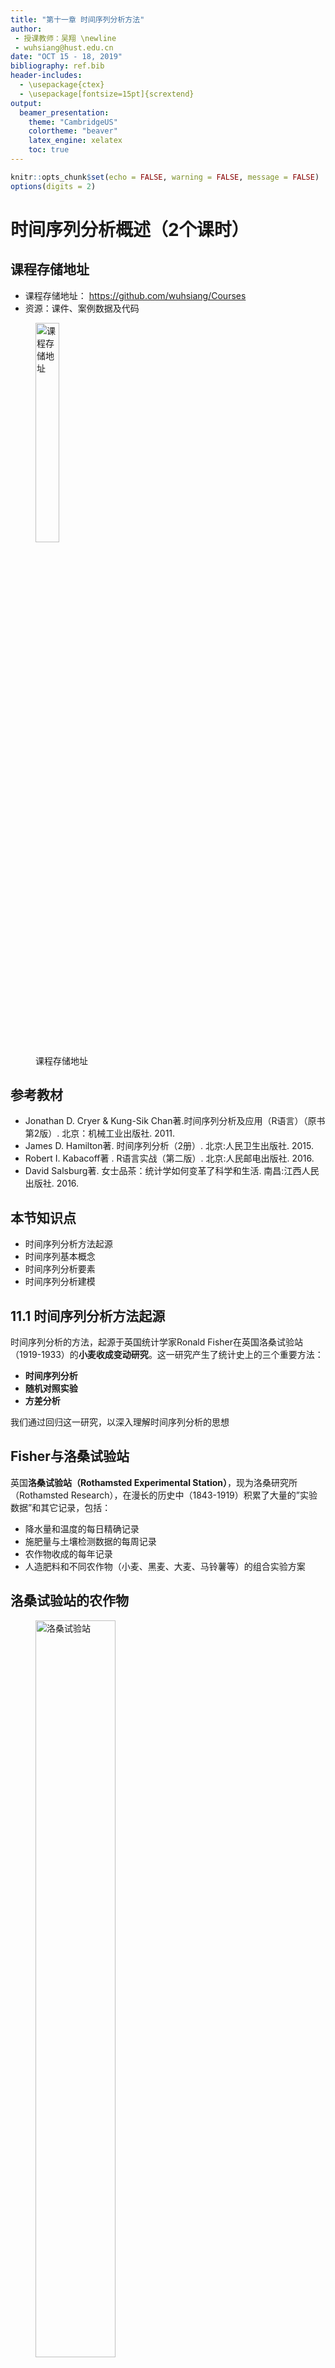 ```yaml
---
title: "第十一章 时间序列分析方法"
author:
 - 授课教师：吴翔 \newline
 - wuhsiang@hust.edu.cn
date: "OCT 15 - 18, 2019"
bibliography: ref.bib
header-includes:
  - \usepackage{ctex}
  - \usepackage[fontsize=15pt]{scrextend}
output:
  beamer_presentation:
    theme: "CambridgeUS"
    colortheme: "beaver"
    latex_engine: xelatex
    toc: true
---
```


```r

knitr::opts_chunk$set(echo = FALSE, warning = FALSE, message = FALSE)
options(digits = 2)

```


# 时间序列分析概述（2个课时）

## 课程存储地址

- 课程存储地址： [https://github.com/wuhsiang/Courses](https://github.com/wuhsiang/Courses)
- 资源：课件、案例数据及代码

![课程存储地址](../../QR.png){width=30%}

## 参考教材

- Jonathan D. Cryer & Kung-Sik Chan著.时间序列分析及应用（R语言）（原书第2版）. 北京：机械工业出版社. 2011.
- James D. Hamilton著. 时间序列分析（2册）. 北京:人民卫生出版社. 2015.
- Robert I. Kabacoff著 . R语言实战（第二版）. 北京:人民邮电出版社. 2016.
-  David Salsburg著. 女士品茶：统计学如何变革了科学和生活. 南昌:江西人民出版社. 2016.

## 本节知识点

- 时间序列分析方法起源
- 时间序列基本概念
- 时间序列分析要素
- 时间序列分析建模

## 11.1 时间序列分析方法起源

时间序列分析的方法，起源于英国统计学家Ronald Fisher在英国洛桑试验站（1919-1933）的**小麦收成变动研究**。这一研究产生了统计史上的三个重要方法：

- **时间序列分析**
- **随机对照实验**
- **方差分析**

我们通过回归这一研究，以深入理解时间序列分析的思想

## Fisher与洛桑试验站



英国**洛桑试验站（Rothamsted Experimental Station）**，现为洛桑研究所（Rothamsted Research），在漫长的历史中（1843-1919）积累了大量的"实验数据"和其它记录，包括：

- 降水量和温度的每日精确记录
- 施肥量与土壤检测数据的每周记录
- 农作物收成的每年记录
- 人造肥料和不同农作物（小麦、黑麦、大麦、马铃薯等）的组合实验方案

## 洛桑试验站的农作物



![洛桑试验站](figures/rothamsted.jpg){width=55%}



## 收成变动研究

Fisher考虑特定年份（$t$）的特定田地（$i$）上的农作物产量（$Y_{it}$），并试图回答以下问题：

- **降水量**对洛桑小麦产量有何影响？
- 不同**肥料**对不同品种的马铃薯产量有何影响？

## 如何预测小麦产量？

选定一块田地（名曰："宽埂"），这块田地**只使用过**动物粪便作为肥料，考虑**降水量如何影响小麦产量**。

- 降水量和小麦均是**时变**的，即考虑不同年份（$t$）的降水量（$X_{t}$）和小麦产量（$Y_{t}$）。

- 探讨降水量$X_{t}$与小麦产量$Y_{t}$的关系，即属于**时间序列分析**范畴。

- 问题演变为，如何**预测**小麦产量$Y_{t}$？

## 小麦产量的影响因素分解

- 土壤退化导致的产量总体稳步减小
- 长期缓慢变化，每个变化周期为期数年
- 不同年份的气候因素（例如降水量）导致的变化

## 长期缓慢的变化

```r

rm(list = ls())
# plot year and yields
x <- 1843:1919
y <- 200 + (x >= 1876 & x < 1880) * (-30) + (x >= 1880 & x < 1894) * (-50) + (x >= 1894 & x < 1901) * (-20) + (x>= 1901) * (-48)
# create a ts object and plot the trend
y <- ts(data = y, start = min(x), end = max(x))
plot.ts(y, xlab = "year", ylab = "trend component")

```



## 理解长期而缓慢的变化

- 难以解释的长期缓慢变化：产量从1876年开始剧烈下降，从1880年开始下降更加剧烈，至1894年产量开始改善，从1901年开始又剧烈下降

- 小麦田地中杂草的生长情况与之相反

- 最终解释：1876年前，人们雇佣小男孩到田里除草 --> 1876年《教育法》规定适龄儿童必须上学-->1880年法律处罚不让适龄儿童上学的家庭-->1894年洛桑附近的女子寄宿学校校长认为，高强度户外运动有助于儿童健康-->1901年校长去世

    

## 肥料使用对马铃薯产量的影响研究

- 洛桑试验站的早期方案：在不同片田地上（或者Fisher的田地分块），针对不同马铃薯品种，使用不同化肥，并记录其产量
- 潜在问题
    - **田地**相关的混淆因素，例如土壤、排水方式、营养物质、杂草等
    - **年份**相关的混淆因素，例如气候变化等

## Fisher开创的统计方法

- 随机对照实验
    - 每片田地分块之后，进一步把每块田地分为若干排
    - 采用**随机化**方案，对每块地的每一排实施不同的处理
- 方差分析

## 分解思想

Fisher在洛桑试验站研究农作物收成变动时，采用了**分解（decomposition）的思想**：

- 时间序列中的**要素分解**
- 方差分析中的**效应分解**

## 11.1.2 时间序列基本概念

- **时间序列（time series）**
    - 定义：一组在特定时刻的观测值$Y_{t}$，例如特定田地上的小麦收成
    - 领域：广泛存在于宏观经济、金融财务以及医疗领域
- **时间序列分析（time series analysis）**
    - 数据：时间序列数据，与横截面数据、面板数据，为三类主要的观测数据类型
    - 分析方法：通常基于宏观经济学理论建模，并被视作宏观计量经济学的主要方法

## 数据类型

- 横截面数据（cross sectional data）
    - 某一时点收集的不同研究对象的数据
    - 例子：通常的问卷调查
- 时间序列数据（time series data）
    - 定义：
- 面板数据（panel data）
    - 定义：
    - 例子：中国健康与养老追踪调查（China Health and Retirement Longitudinal Study, CHARLS）、中国健康与营养调查（China Health and Nutrition Survey, CHNS）等

## 时间序列数据

```r

# clean the directory
rm(list = ls())
library(magrittr)
# number of births per month in New York city
births <- scan("http://robjhyndman.com/tsdldata/data/nybirths.dat") %>% ts(frequency = 12, start = c(1946, 1))
# plot the time series data
plot.ts(births, xlab = "time (month)")

```



##  11.1.3 时间序列分析要素

影响时间序列观测值的因素，可以分为以下几类：

1. 趋势因素（trend component）：观测值的长期的趋势，通常是非线性的
2. 周期因素（cyclical component）：非季节因素引起的波动，通常也被归入趋势因素中
3. 季节因素（seasonal component）：在一定时期内呈现的规律变化，例如一年内随着自然季节的更替而发生的变化
4. 不规则因素（irregular component）：随机因素

通常将趋势和周期合并在一起考虑，成为趋势周期（trend-cycle），或简称趋势。



## 11.1.4 时间序列建模

时间序列
$$
Y_{t} = f(T_{t}, S_{t}, E_{t})
$$


## 加法模型

加法模型
$$
Y_{t} = T_{t} + S_{t} + E_{t}.
$$

## 因素分解：加法模型

```r

# decomposition
births.ad <- decompose(births, type = "additive")
# plot the decomposition
plot(births.ad, xlab = "time (month)")

```



## 加法模型之趋势因素

```r

# plot the trend
plot(births.ad$trend, xlab = "time (month)", ylab = "trend component")

```



## 加法模型之季节因素

```r

# plot the trend
plot(births.ad$seasonal, xlab = "time (month)", ylab = "seasonal component")

```

## 加法模型之随机因素

```r

# plot the trend
plot(births.ad$random, xlab = "time (month)", ylab = "irregular component")

```



## 乘法模型

乘法模型
$$
Y_{t} = T_{t} \times S_{t} \times E_{t}.
$$


## 因素分解：乘法模型

```r

# decomposition
births.mp <- decompose(births, type = "multiplicative")
# plot the decomposition
plot(births.mp, xlab = "time (month)")

```

#  时间序列经典分析方法（3个课时）

## 本节知识点

- 移动平均法
- 指数平滑法
- 生长曲线法
- 灰色系统预测法（略）



## 11.2.1 移动平均法

- 简单移动平均法
- 加权移动平均法
- 趋势移动平均法

## 简单移动平均法

## 加权移动平均法

## 趋势移动平均法



## 11.2.2 指数平滑法

- 一次指数平滑法
- 二次指数平滑法

## 一次指数平滑法

## 二次指数平滑法



## 11.2.3 生长曲线法

- 指数曲线模型
- Logistic曲线模型

## 指数曲线模型

## Logistic曲线模型




# 时间序列案例分析（1个课时）

## 本节知识点

- 时间序列分析建模与预测


- https://github.com/wuhsiang/Courses/blob/master/healthinfo/cases/case-dhaka.Rmd)



# 时间序列分析实习（2个课时）